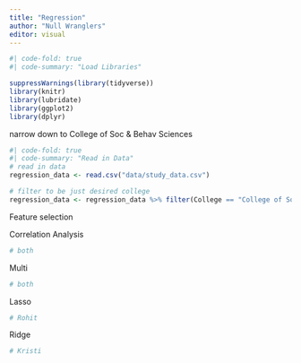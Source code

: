 ```yaml
---
title: "Regression"
author: "Null Wranglers"
editor: visual
---
```


```r
#| code-fold: true
#| code-summary: "Load Libraries"

suppressWarnings(library(tidyverse))
library(knitr)
library(lubridate)
library(ggplot2)
library(dplyr)
```

narrow down to College of Soc & Behav Sciences

```r
#| code-fold: true
#| code-summary: "Read in Data"
# read in data
regression_data <- read.csv("data/study_data.csv")


```

```r
# filter to be just desired college
regression_data <- regression_data %>% filter(College == "College of Social & Behav Sci")

```

Feature selection

Correlation Analysis

```r
# both
```

Multi

```r
# both
```

Lasso

```r
# Rohit
```

Ridge

```r
# Kristi
```
